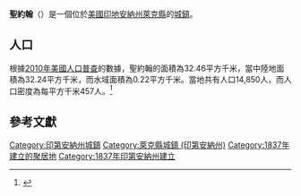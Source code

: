 {{noteTA
|G1=USState
|G2=地名
|G3=Unit
}}
{{Infobox settlement
|name            = 聖約翰
|native_name = St. John
|settlement_type          = [[鎮|城鎮]]
|image_skyline            = StJohnIN.jpg
|imagesize                = 250px
|image_map                = Lake County Indiana Incorporated and Unincorporated areas St. John Highlighted 1866852.svg
|mapsize                  = 250px
|subdivision_type         = [[世界政區索引|國家]]
|subdivision_type1        = [[美国州份|州份]]
|subdivision_type2        = [[印地安納州行政區劃|縣]]
|subdivision_name         = [[美国|美国]]
|subdivision_name1        = [[印地安納州|印地安納州]]
|subdivision_name2        = [[萊克縣_(印地安納州)|萊克縣]]
|elevation_ft             = 725
|elevation_m              = 221
|timezone                 = [[北美中部时区|CST]]
|area_total_km2           = 32.46
|area_land_km2            = 32.24
|area_water_km2           = 0.22
|area_total_sq_mi         = 
|area_land_sq_mi          = 
|area_water_sq_mi         = 
|population_as_of         = [[2010年美國人口普查|2010]]
|population_footnotes     = 
|population_total         = 14850
|population_density_km2   = auto
|population_density_sq_mi = auto
|utc_offset               = -6
|coordinates              = {{coord|41|26|54|N|87|28|36|W|display=inline,title}}
| coor_pinpoint           = 
| coordinates_footnotes   = 
|timezone_DST             = CDT
|utc_offset_DST           = -5
|postal_code_type         = [[美國郵區編號|郵區編號]]
|postal_code              = 46373
|area_code                = [[北美电话区号219|219]]
|blank_name = [[地名信息系统|GNIS ID]]
|blank_info = 442557<ref name="GNIS">{{cite gnis|442557|St. John}}</ref>
}}
'''聖約翰'''（{{lang-en|St. John}}）是一個位於[[美國|美國]][[印地安納州|印地安納州]][[萊克縣_(印地安納州)|萊克縣]]的[[鎮|城鎮]]。

== 人口 ==
根據[[2010年美國人口普查|2010年美國人口普查]]的數據，聖約翰的面積為32.46平方千米，當中陸地面積為32.24平方千米，而水域面積為0.22平方千米。當地共有人口14,850人，而人口密度為每平方千米457人。<ref name="GR8">{{cite web|url=http://factfinder2.census.gov|publisher=[[美国人口调查局|美国人口调查局]]|accessdate=2011-05-14|title=American FactFinder|archive-date=2013-09-11|archive-url=https://web.archive.org/web/20130911234518/http://factfinder2.census.gov/|dead-url=no}}</ref>

== 參考文獻 ==
{{reflist}}

{{萊克縣 (印地安納州)}}
{{Authority control}}

{{DEFAULTSORT:St. John, Indiana}}
[[Category:印第安納州城鎮|Category:印第安納州城鎮]]
[[Category:萊克縣城鎮_(印第安納州)|Category:萊克縣城鎮 (印第安納州)]]
[[Category:1837年建立的聚居地|Category:1837年建立的聚居地]]
[[Category:1837年印第安納州建立|Category:1837年印第安納州建立]]

{{Indiana-geo-stub}}